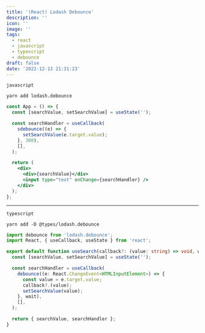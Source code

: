 ```yaml
---
title: '(React) Lodash Debounce'
description: ''
icon: ''
image: ''
tags:
  - react
  - javascript
  - typescript
  - debounce
draft: false
date: '2022-12-13 21:31:23'
---
```


`javascript`

```shell
yarn add lodash.debounce
```

```jsx
const App = () => {
  const [searchValue, setSearchValue] = useState('');

  const searchHandler = useCallback(
    sdebounce((e) => {
      setSearchValue(e.target.value);
    }, 300),
    [],
  );

  return (
    <div>
      <div>{searchValue}</div>
      <input type="text" onChange={searchHandler} />
    </div>
  );
};
```

---

`typescript`

```shell
yarn add -D @types/lodash.debounce
```

```ts title="useSearch.ts"
import debounce from 'lodash.debounce';
import React, { useCallback, useState } from 'react';

export default function useSearch(callback?: (value: string) => void, wait = 300) {
  const [searchValue, setSearchValue] = useState('');

  const searchHandler = useCallback(
    debounce((e: React.ChangeEvent<HTMLInputElement>) => {
      const value = e.target.value;
      callback?.(value);
      setSearchValue(value);
    }, wait),
    [],
  );

  return { searchValue, searchHandler };
}
```
